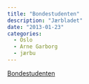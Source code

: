 ```yaml
---
title: "Bondestudenten"
description: "Jærbladet"
date: "2013-01-23"
categories:
  - Oslo
  - Arne Garborg
  - jærbu
---
```


[Bondestudenten](https://www.jaermuseet.no/garborgsenteret/wp-content/uploads/sites/2/2015/10/MartinB.pdf)